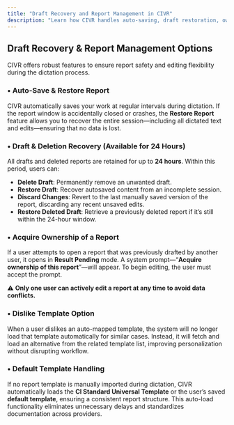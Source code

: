```yaml
---
title: "Draft Recovery and Report Management in CIVR"
description: "Learn how CIVR handles auto-saving, draft restoration, ownership acquisition, and template management to ensure report reliability."
---
```


## Draft Recovery & Report Management Options

CIVR offers robust features to ensure report safety and editing flexibility during the dictation process.

### • Auto-Save & Restore Report
CIVR automatically saves your work at regular intervals during dictation. If the report window is accidentally closed or crashes, the **Restore Report** feature allows you to recover the entire session—including all dictated text and edits—ensuring that no data is lost.

### • Draft & Deletion Recovery (Available for 24 Hours)
All drafts and deleted reports are retained for up to **24 hours**. Within this period, users can:

- **Delete Draft**: Permanently remove an unwanted draft.
- **Restore Draft**: Recover autosaved content from an incomplete session.
- **Discard Changes**: Revert to the last manually saved version of the report, discarding any recent unsaved edits.
- **Restore Deleted Draft**: Retrieve a previously deleted report if it’s still within the 24-hour window.

### • Acquire Ownership of a Report
If a user attempts to open a report that was previously drafted by another user, it opens in **Result Pending** mode. A system prompt—“**Acquire ownership of this report**”—will appear. To begin editing, the user must accept the prompt.

⚠️ **Only one user can actively edit a report at any time to avoid data conflicts.**

### • Dislike Template Option
When a user dislikes an auto-mapped template, the system will no longer load that template automatically for similar cases. Instead, it will fetch and load an alternative from the related template list, improving personalization without disrupting workflow.

### • Default Template Handling
If no report template is manually imported during dictation, CIVR automatically loads the **CI Standard Universal Template** or the user’s saved **default template**, ensuring a consistent report structure. This auto-load functionality eliminates unnecessary delays and standardizes documentation across providers.
